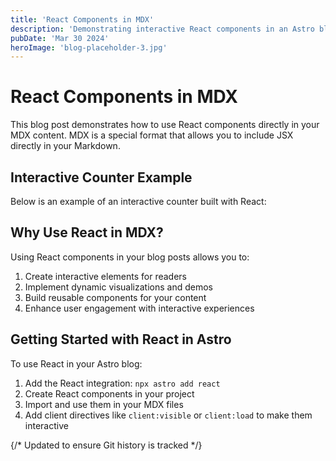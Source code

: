 ```yaml
---
title: 'React Components in MDX'
description: 'Demonstrating interactive React components in an Astro blog'
pubDate: 'Mar 30 2024'
heroImage: 'blog-placeholder-3.jpg'
---
```



# React Components in MDX

This blog post demonstrates how to use React components directly in your MDX content. MDX is a special format that allows you to include JSX directly in your Markdown.

## Interactive Counter Example

Below is an example of an interactive counter built with React:

<Counter client:visible />

## Why Use React in MDX?

Using React components in your blog posts allows you to:

1. Create interactive elements for readers
2. Implement dynamic visualizations and demos
3. Build reusable components for your content
4. Enhance user engagement with interactive experiences

## Getting Started with React in Astro

To use React in your Astro blog:

1. Add the React integration: `npx astro add react`
2. Create React components in your project
3. Import and use them in your MDX files
4. Add client directives like `client:visible` or `client:load` to make them interactive 

{/* Updated to ensure Git history is tracked */} 